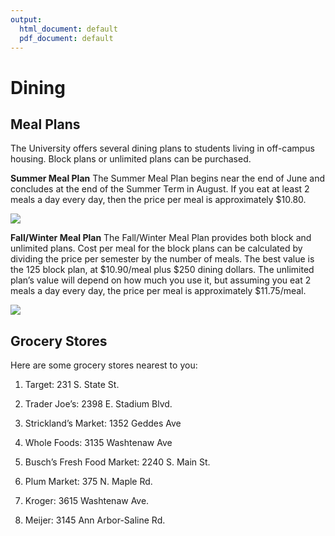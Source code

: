 ```yaml
---
output:
  html_document: default
  pdf_document: default
---
```


# Dining


## Meal Plans

The University offers several dining plans to students living in off-campus housing. Block plans or unlimited plans can be purchased.

**Summer Meal Plan**
The Summer Meal Plan begins near the end of June and concludes at the end of the Summer Term in August. If you eat at least 2 meals a day every day, then the price per meal is approximately $10.80.

![](spsu_dining.png)

**Fall/Winter Meal Plan**
The Fall/Winter Meal Plan provides both block and unlimited plans. Cost per meal for the block plans can be calculated by dividing the price per semester by the number of meals. The best value is the 125 block plan, at $10.90/meal plus $250 dining dollars. The unlimited plan's value will depend on how much you use it, but assuming you eat 2 meals a day every day, the price per meal is approximately $11.75/meal.

![](fawi_dining.png)



## Grocery Stores

Here are some grocery stores nearest to you:

1. Target: 231 S. State St.

2. Trader Joe's: 2398 E. Stadium Blvd.

3. Strickland's Market: 1352 Geddes Ave

4. Whole Foods: 3135 Washtenaw Ave

5. Busch's Fresh Food Market: 2240 S. Main St.

6. Plum Market: 375 N. Maple Rd. 

7. Kroger: 3615 Washtenaw Ave.

8. Meijer: 3145 Ann Arbor-Saline Rd. 